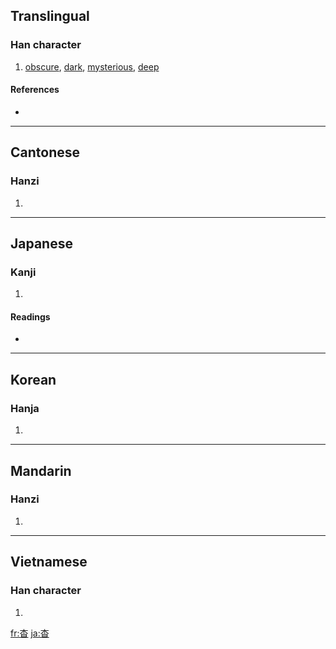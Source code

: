 ==Translingual==

===Han character===
{{Han char|rn=75|rad=木|as=04|sn=8|four=4060<sub>9</sub>|canj=木日 (DA)}}

# [[obscure]], [[dark]], [[mysterious]], [[deep]]

====References====
* {{Han ref|kx=0513.140|dkj=14501|dj=0901.020|hdz=21169.010|uh=6773|ud=26483|bh=AA48|bd=43592}}

----

==Cantonese==

===Hanzi===
{{yue-hanzi|jyut=|y=miu5}}

# {{defn|Cantonese}}

----

==Japanese==

===Kanji===
{{ja-kanji|grade=|rs=木04}}

# {{defn|Japanese}}

====Readings====
* {{ja-readings|on=[[よう]] (yō)|kun=[[はるか]] (haruka)}}

----

==Korean==

===Hanja===
{{ko-hanja|hangeul=[[묘]], [[요]]|eumhun=|rv=myo, yo|mr=myo, yo|y=myo, yo}}

# {{defn|Korean}}

----

==Mandarin==

===Hanzi===
{{cmn-hanzi|pin=[[yǎo]] ([[yao3]])|wg=yao<sup>3</sup>}}

# {{defn|Mandarin}}

----

==Vietnamese==

===Han character===
{{vi-hantu|[[yểu]], [[diểu]]}}

# {{defn|Vietnamese}}

[[fr:杳]]
[[ja:杳]]
